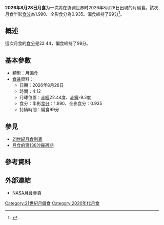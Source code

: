 {{future}}
{{Infobox lunar eclipse
| date        = 2026年8月28日
| time        = 4:12
| nature     = 月偏食
| saros       = 138
| gamma           = 0.497
| magnitude      = 半影食分：1.990<br/>全影食分：0.935
| par_duration   = 99分
| tot_duration    = 
| chart               = <!-- 檔案不存在 Lunar eclipse chart close-2026Aug.png -->
}}
'''2026年8月28日月食'''为一次將在协调世界时2026年8月28日出現的月偏食。該次月食半影[[食分|食分]]為1.990、全影食分為0.935。偏食維持了99分<ref name="nasa_catalog_list">{{cite web|url=http://sunearth.gsfc.nasa.gov/eclipse/LEcat/LE2001-2100.html|title=Lunar Eclipses: 2001 to 2100|language=en|publisher=[[NASA|NASA]]|archiveurl=https://web.archive.org/web/19990202141830/http://sunearth.gsfc.nasa.gov/eclipse/LEcat/LE2001-2100.html|archivedate=1999-02-02|deadurl=yes|accessdate=2016-09-10}}</ref>。

== 概述 ==
這次月食的[[食分|食分]]是22.44，偏食維持了99分。

== 基本參數 ==
{{NoteUTC}}
* 類型：月偏食
*[[食甚|食甚]]資料：
** 日期：2026年8月28日
** 時間：4:12
** 月球位置：[[赤經|赤經]]22.44度、[[赤緯|赤緯]]-9.3度
** 食分：半影[[食分|食分]]：1.990、全影食分：0.935
** 持續時間：偏食99分
== 參見 ==
{{portal box|天文學}}
* [[21世紀月食列表|21世紀月食列表]]
* [[月食的第138沙羅週期|月食的第138沙羅週期]]

== 參考資料 ==
{{reflist}}

== 外部連結 ==
* [http://eclipse.gsfc.nasa.gov/lunar.html NASA月食專頁]{{Wayback|url=http://eclipse.gsfc.nasa.gov/lunar.html |date=20181231235927 }}{{en icon}}
{{Lunar-eclipse-stub}}
{{月食}}

[[Category:21世紀月偏食|Category:21世紀月偏食]]
[[Category:2020年代月食|Category:2020年代月食]]